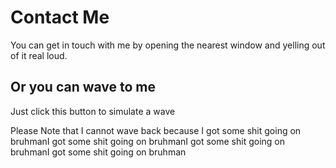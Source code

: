 
# Contact Me

You can get in touch with me by opening the nearest window and yelling out of it real loud.

## Or you can wave to me

Just click this button to simulate a wave

<Wave />

Please Note that I cannot wave back because I got some shit going on bruhmanI got some shit going on bruhmanI got some shit going on bruhmanI got some shit going on bruhman
